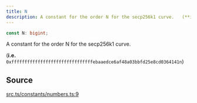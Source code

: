 ```yaml
---
title: N
description: A constant for the order N for the secp256k1 curve.   (**i.e.** ...
---
```


```ts
const N: bigint;
```

A constant for the order N for the secp256k1 curve.

 (**i.e.** `0xfffffffffffffffffffffffffffffffebaaedce6af48a03bbfd25e8cd0364141n`)

## Source

[src.ts/constants/numbers.ts:9](https://github.com/dominant-strategies/quais-6.js/blob/3f482dd134064d41657ff7dc9ba8162f741c9c83/src.ts/constants/numbers.ts#L9)
